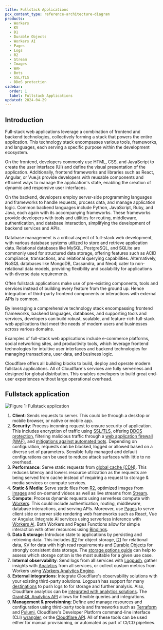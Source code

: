 ```yaml
---
title: Fullstack Applications
pcx_content_type: reference-architecture-diagram
products:
  - Workers
  - KV
  - D1
  - Durable Objects
  - Workers AI
  - Pages
  - Logs
  - R2
  - Stream
  - Images
  - WAF
  - Bots
  - SSL/TLS
  - DDoS protection
sidebar:
  order: 1
  label: Fullstack Applications
updated: 2024-04-29
---
```


## Introduction

Full-stack web applications leverage a combination of frontend and backend technologies, collectively forming a stack that powers the entire application. This technology stack encompasses various tools, frameworks, and languages, each serving a specific purpose within the development ecosystem.

On the frontend, developers commonly use HTML, CSS, and JavaScript to create the user interface (UI) and define the visual presentation of the application. Additionally, frontend frameworks and libraries such as React, Angular, or Vue.js provide developers with reusable components and efficient ways to manage the application's state, enabling the creation of dynamic and responsive user interfaces.

On the backend, developers employ server-side programming languages and frameworks to handle requests, process data, and manage application logic. Common backend languages include Python, JavaScript, Ruby, and Java, each again with its accompanying frameworks. These frameworks provide developers with tools and utilities for routing, middleware, authentication, and database interaction, simplifying the development of backend services and APIs.

Database management is a critical aspect of full-stack web development, with various database systems utilized to store and retrieve application data. Relational databases like MySQL, PostgreSQL, and SQLite are commonly used for structured data storage, offering features such as ACID compliance, transactions, and relational querying capabilities. Alternatively, NoSQL databases like MongoDB, Cassandra, and Neo4j cater to non-relational data models, providing flexibility and scalability for applications with diverse data requirements.

Often fullstack applications make use of pre-existing components, tools and services instead of building every feature from the ground up. Hence integration of third-party frontend components or interactions with external APIs is common.

By leveraging a comprehensive technology stack encompassing frontend frameworks, backend languages, databases, and supporting tools and services, developers can build robust, scalable, and feature-rich full-stack web applications that meet the needs of modern users and businesses across various domains.

Examples of full-stack web applications include e-commerce platforms, social networking sites, and productivity tools, which leverage frontend technologies for intuitive user interfaces and backend technologies for managing transactions, user data, and business logic.

Cloudflare offers all building blocks to build, deploy and operate modern fullstack applications. All of Cloudflare's services are fully serverless and designed for global distribution. This enables developers to build great end-user experiences without large operational overhead.

## Fullstack application

![Figure 1: Fullstack application](~/assets/images/reference-architecture/fullstack-app/fullstack-app-base.svg "Figure 1: Fullstack application")

1. **Client**: Sends requests to server. This could be through a desktop or mobile browser, or native or mobile app.
2. **Security**: Process incoming request to ensure security of application. This includes encryption of traffic using [SSL/TLS](/ssl/), offering [DDOS protection](/ddos-protection/), filtering malicious traffic through a [web application firewall (WAF)](/waf/), and [mitigations against automated bots](/bots/). Depending on configuration, requests can be blocked, logged or allowed based on a diverse set of parameters. Sensible fully managed and default configurations can be used to reduce attack surfaces with little to no overhead.
3. **Performance**: Serve static requests from [global cache (CDN)](/cache/). This reduces latency and lowers resource utilization as the requests are being served from cache instead of requiring a request to storage & media services or compute services.
4. **Static & Media**: Serve static files from [R2](/r2/), optimized images from [Images](/images/) and on-demand videos as well as live streams from [Stream](/stream/).
5. **Compute**: Process dynamic requests using serverless compute with [Workers](/workers/). This could include authentication, routing, middleware, database interactions, and serving APIs. Moreover, use [Pages](/pages/) to serve client side or server side rendering web frameworks such as React, Vue or Angular. Integrate AI services using serverless inference with [Workers AI](/workers-ai/). Both Workers and Pages Functions allow for simple interaction with other resources using [Bindings](/workers/runtime-apis/bindings/).
6. **Data & storage**: Introduce state to applications by persisting and retrieving data. This includes [R2](/r2/) for object storage, [D1](/d1/) for relational data, [KV](/kv/) for data with high read requirements and [Durable Objects](/durable-objects/) for strongly consistent data storage. The [storage options guide](/workers/platform/storage-options/) can help to assess which storage option is the most suitable for a given use case.
7. **Internal observability**: Send logs from all services with [Logpush](/logs/about/), gather insights with [Analytics](/analytics/) from all services, or collect custom metrics from Workers using [Workers Analytics Engine](/analytics/analytics-engine/).
8. **External integrations**: Integrate Cloudflare's observability solutions with your existing third-party solutions. Logpush has support for many [destinations](/logs/get-started/enable-destinations/) to push logs to for storage and further analysis. Also, Cloudflare analytics can be [integrated with analytics solutions](/analytics/analytics-integrations/). The [GraphQL Analytics API](/analytics/graphql-api/) allows for flexible queries and integrations.
9. **Management & provisioning**: Define and manage resources and configuration using third-party tools and frameworks such as [Terraform](/terraform/) and [Pulumi](/pulumi/), Cloudflare's Developer Platform command-line interface (CLI) [wrangler](/workers/wrangler/), or the [Cloudflare API](/api/). All of these tools can be used either for manual provisioning, or automated as part of CI/CD pipelines.
